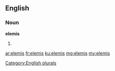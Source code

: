 ==English==

===Noun===
'''elemis'''

# {{plural of|elemi}}

[[Category:English plurals]]

[[ar:elemis]]
[[fr:elemis]]
[[ku:elemis]]
[[mg:elemis]]
[[my:elemis]]